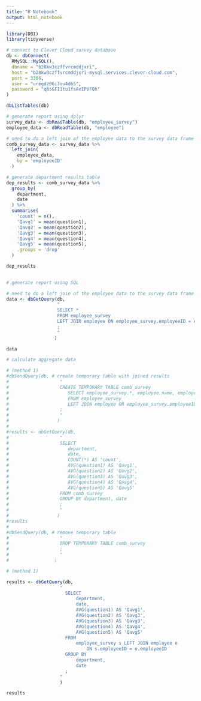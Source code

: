 ```yaml
---
title: "R Notebook"
output: html_notebook
---
```


```r
library(DBI)
library(tidyverse)
```

```r
# connect to Clever Cloud survey database
db <- dbConnect(
  RMySQL::MySQL(),
  dbname = "b28kw3czffvrcmddjxri",
  host = "b28kw3czffvrcmddjxri-mysql.services.clever-cloud.com",
  port = 3306,
  user = "uregdz06i7ou4d65",
  password = "q6sGFI1tu1fsAvIPVFQh"
)

dbListTables(db)

```

```r
# generate report using dplyr
survey_data <- dbReadTable(db, "employee_survey")
employee_data <- dbReadTable(db, "employee")

# need to do a left join of the employee data to the survey data frame using employeeID
comb_survey_data <- survey_data %>% 
  left_join(
    employee_data,
    by = 'employeeID'
  )

# generate department results table
dep_results <- comb_survey_data %>% 
  group_by(
    department,
    date
  ) %>% 
  summarise(
    'count' = n(),
    'Qavg1' = mean(question1),
    'Qavg2' = mean(question2),
    'Qavg3' = mean(question3),
    'Qavg4' = mean(question4),
    'Qavg5' = mean(question5),
    .groups = 'drop'
  )

dep_results
  
```

```r
# generate report using SQL

# need to do a left join of the employee data to the survey data frame using employeeID
data <- dbGetQuery(db,
                   "
                   SELECT *
                   FROM employee_survey
                   LEFT JOIN employee ON employee_survey.employeeID = employee.employeeID
                   ;
                   "
                  )

data

# calculate aggregate data

# (method 1)
#dbSendQuery(db, # create temporary table with joined results
#                   "
#                   CREATE TEMPORARY TABLE comb_survey
#                      SELECT employee_survey.*, employee.name, employee.department
#                      FROM employee_survey
#                      LEFT JOIN employee ON employee_survey.employeeID = employee.employeeID
#                   ;
#                   "
#                  )
#
#results <- dbGetQuery(db,
#                   "
#                   SELECT
#                      department,
#                      date,
#                      COUNT(*) AS 'count',
#                      AVG(question1) AS 'Qavg1',
#                      AVG(question2) AS 'Qavg2',
#                      AVG(question3) AS 'Qavg3',
#                      AVG(question4) AS 'Qavg4',
#                      AVG(question5) AS 'Qavg5'
#                   FROM comb_survey
#                   GROUP BY department, date  
#                   ;
#                   "
#                  )
#results
#
#dbSendQuery(db, # remove temporary table
#                   "
#                   DROP TEMPORARY TABLE comb_survey
#                   ;
#                   "
#                 )

# (method 1)

results <- dbGetQuery(db,
                    "
                      SELECT
                          department,
                          date,
                          AVG(question1) AS 'Qavg1',
                          AVG(question2) AS 'Qavg3',
                          AVG(question3) AS 'Qavg3',
                          AVG(question4) AS 'Qavg4',
                          AVG(question5) AS 'Qavg5'
                      FROM
                          employee_survey s LEFT JOIN employee e
                              ON s.employeeID = e.employeeID
                      GROUP BY
                          department,
                          date
                      ;
                    "
                    )

results

```

